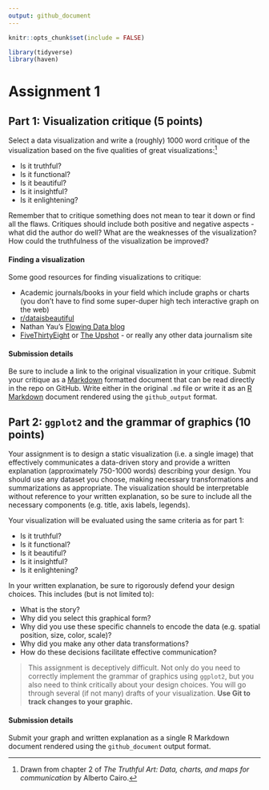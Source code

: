 ```yaml
---
output: github_document
---
```


```r
knitr::opts_chunk$set(include = FALSE)
```

```r
library(tidyverse)
library(haven)
```

# Assignment 1

## Part 1: Visualization critique (5 points)

Select a data visualization and write a (roughly) 1000 word critique of the visualization based on the five qualities of great visualizations:^[Drawn from chapter 2 of *The Truthful Art: Data, charts, and maps for communication* by Alberto Cairo.]

* Is it truthful?
* Is it functional?
* Is it beautiful?
* Is it insightful?
* Is it enlightening?

Remember that to critique something does not mean to tear it down or find all the flaws. Critiques should include both positive and negative aspects - what did the author do well? What are the weaknesses of the visualization? How could the truthfulness of the visualization be improved?

#### Finding a visualization

Some good resources for finding visualizations to critique:

* Academic journals/books in your field which include graphs or charts (you don't have to find some super-duper high tech interactive graph on the web)
* [r/dataisbeautiful](https://www.reddit.com/r/dataisbeautiful/)
* Nathan Yau's [Flowing Data blog](http://flowingdata.com/)
* [FiveThirtyEight](https://fivethirtyeight.com/) or [The Upshot](https://www.nytimes.com/section/upshot) - or really any other data journalism site

#### Submission details

Be sure to include a link to the original visualization in your critique. Submit your critique as a [Markdown](http://daringfireball.net/projects/markdown/basics) formatted document that can be read directly in the repo on GitHub. Write either in the original `.md` file or write it as an [R Markdown](http://rmarkdown.rstudio.com/) document rendered using the `github_output` format.

## Part 2: `ggplot2` and the grammar of graphics (10 points)

Your assignment is to design a static visualization (i.e. a single image) that effectively communicates a data-driven story and provide a written explanation (approximately 750-1000 words) describing your design. You should use any dataset you choose, making necessary transformations and summarizations as appropriate. The visualization should be interpretable without reference to your written explanation, so be sure to include all the necessary components (e.g. title, axis labels, legends).

Your visualization will be evaluated using the same criteria as for part 1:

* Is it truthful?
* Is it functional?
* Is it beautiful?
* Is it insightful?
* Is it enlightening?

In your written explanation, be sure to rigorously defend your design choices. This includes (but is not limited to):

* What is the story?
* Why did you select this graphical form?
* Why did you use these specific channels to encode the data (e.g. spatial position, size, color, scale)?
* Why did you make any other data transformations?
* How do these decisions facilitate effective communication?

> This assignment is deceptively difficult. Not only do you need to correctly implement the grammar of graphics using `ggplot2`, but you also need to think critically about your design choices. You will go through several (if not many) drafts of your visualization. **Use Git to track changes to your graphic.**

#### Submission details

Submit your graph and written explanation as a single R Markdown document rendered using the `github_document` output format.
